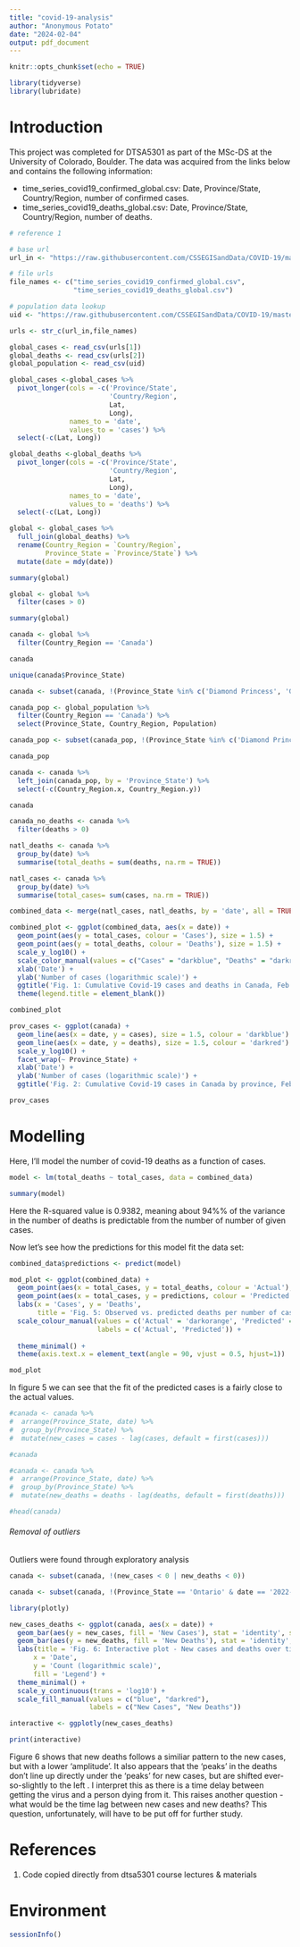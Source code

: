 ```yaml
---
title: "covid-19-analysis"
author: "Anonymous Potato"
date: "2024-02-04"
output: pdf_document
---
```


```r
knitr::opts_chunk$set(echo = TRUE)
```



```r

library(tidyverse)
library(lubridate)
```

# Introduction

This project was completed for DTSA5301 as part of the MSc-DS at the University of Colorado, Boulder. The data was acquired from the links below and contains the following information:

* time_series_covid19_confirmed_global.csv: Date, Province/State, Country/Region, number of confirmed cases.
* time_series_covid19_deaths_global.csv: Date, Province/State, Country/Region, number of deaths.

```r
# reference 1

# base url 
url_in <- "https://raw.githubusercontent.com/CSSEGISandData/COVID-19/master/csse_covid_19_data/csse_covid_19_time_series/"

# file urls
file_names <- c("time_series_covid19_confirmed_global.csv",
                "time_series_covid19_deaths_global.csv")

# population data lookup
uid <- "https://raw.githubusercontent.com/CSSEGISandData/COVID-19/master/csse_covid_19_data/UID_ISO_FIPS_LookUp_Table.csv"

urls <- str_c(url_in,file_names)
```

```r

global_cases <- read_csv(urls[1])
global_deaths <- read_csv(urls[2])
global_population <- read_csv(uid)
```

```r

global_cases <-global_cases %>% 
  pivot_longer(cols = -c('Province/State', 
                         'Country/Region', 
                         Lat, 
                         Long),
               names_to = 'date', 
               values_to = 'cases') %>% 
  select(-c(Lat, Long))

```

```r

global_deaths <-global_deaths %>% 
  pivot_longer(cols = -c('Province/State', 
                         'Country/Region', 
                         Lat, 
                         Long),
               names_to = 'date', 
               values_to = 'deaths') %>% 
  select(-c(Lat, Long))
```


```r

global <- global_cases %>% 
  full_join(global_deaths) %>% 
  rename(Country_Region = `Country/Region`,
         Province_State = `Province/State`) %>% 
  mutate(date = mdy(date))
```

```r
summary(global)
```

```r

global <- global %>% 
  filter(cases > 0)

summary(global)
```

```r
canada <- global %>% 
  filter(Country_Region == 'Canada')

canada
```


```r

unique(canada$Province_State)

```

```r

canada <- subset(canada, !(Province_State %in% c('Diamond Princess', 'Grand Princess', 'Repatriated Travellers')))
```

```r

canada_pop <- global_population %>% 
  filter(Country_Region == 'Canada') %>% 
  select(Province_State, Country_Region, Population)

canada_pop <- subset(canada_pop, !(Province_State %in% c('Diamond Princess', 'Grand Princess', 'Recovered')))

canada_pop
```

```r
canada <- canada %>% 
  left_join(canada_pop, by = 'Province_State') %>% 
  select(-c(Country_Region.x, Country_Region.y))

canada
```


```r

canada_no_deaths <- canada %>% 
  filter(deaths > 0)

natl_deaths <- canada %>% 
  group_by(date) %>% 
  summarise(total_deaths = sum(deaths, na.rm = TRUE))

natl_cases <- canada %>% 
  group_by(date) %>% 
  summarise(total_cases= sum(cases, na.rm = TRUE))

combined_data <- merge(natl_cases, natl_deaths, by = 'date', all = TRUE)

combined_plot <- ggplot(combined_data, aes(x = date)) +
  geom_point(aes(y = total_cases, colour = 'Cases'), size = 1.5) +
  geom_point(aes(y = total_deaths, colour = 'Deaths'), size = 1.5) +
  scale_y_log10() +
  scale_color_manual(values = c("Cases" = "darkblue", "Deaths" = "darkred")) +
  xlab('Date') +
  ylab('Number of cases (logarithmic scale)') +
  ggtitle('Fig. 1: Cumulative Covid-19 cases and deaths in Canada, Feb 2020 - Mar 2023') +
  theme(legend.title = element_blank())

combined_plot
```


```r

prov_cases <- ggplot(canada) +
  geom_line(aes(x = date, y = cases), size = 1.5, colour = 'darkblue') +
  geom_line(aes(x = date, y = deaths), size = 1.5, colour = 'darkred') +
  scale_y_log10() +
  facet_wrap(~ Province_State) +
  xlab('Date') +
  ylab('Number of cases (logarithmic scale)') +
  ggtitle('Fig. 2: Cumulative Covid-19 cases in Canada by province, Feb 2020 - Mar 2023')

prov_cases
```
# Modelling

Here, I'll model the number of covid-19 deaths as a function of cases.

```r

model <- lm(total_deaths ~ total_cases, data = combined_data)

summary(model)
```
Here the R-squared value is 0.9382, meaning about 94%% of the variance in the number of deaths is predictable from the number of number of given cases.

Now let's see how the predictions for this model fit the data set:

```r

combined_data$predictions <- predict(model)
```


```r
mod_plot <- ggplot(combined_data) +
  geom_point(aes(x = total_cases, y = total_deaths, colour = 'Actual'), alpha = 0.5) +
  geom_point(aes(x = total_cases, y = predictions, colour = 'Predicted'), size = 3) +
  labs(x = 'Cases', y = 'Deaths', 
       title = 'Fig. 5: Observed vs. predicted deaths per number of cases') +
  scale_colour_manual(values = c('Actual' = 'darkorange', 'Predicted' = 'purple'),
                      labels = c('Actual', 'Predicted')) +
       
  theme_minimal() +
  theme(axis.text.x = element_text(angle = 90, vjust = 0.5, hjust=1))

mod_plot
```
In figure 5 we can see that the fit of the predicted cases is a fairly close to the actual values.

```r
#canada <- canada %>% 
#  arrange(Province_State, date) %>% 
#  group_by(Province_State) %>% 
#  mutate(new_cases = cases - lag(cases, default = first(cases)))

#canada
```

```r
#canada <- canada %>% 
#  arrange(Province_State, date) %>% 
#  group_by(Province_State) %>% 
#  mutate(new_deaths = deaths - lag(deaths, default = first(deaths)))

#head(canada)
```
###### Removal of outliers
Outliers were found through exploratory analysis

```r
canada <- subset(canada, !(new_cases < 0 | new_deaths < 0))

```

```r

canada <- subset(canada, !(Province_State == 'Ontario' & date == '2022-04-13'))
```

```r

library(plotly)
```

```r

new_cases_deaths <- ggplot(canada, aes(x = date)) +
  geom_bar(aes(y = new_cases, fill = 'New Cases'), stat = 'identity', show.legend = TRUE) +
  geom_bar(aes(y = new_deaths, fill = 'New Deaths'), stat = 'identity', show.legend = TRUE, alpha = 1) +
  labs(title = 'Fig. 6: Interactive plot - New cases and deaths over time',
      x = 'Date',
      y = 'Count (logarithmic scale)',
      fill = 'Legend') + 
  theme_minimal() +
  scale_y_continuous(trans = 'log10') +
  scale_fill_manual(values = c("blue", "darkred"), 
                    labels = c("New Cases", "New Deaths")) 

interactive <- ggplotly(new_cases_deaths)

print(interactive)
```

Figure 6 shows that new deaths follows a similiar pattern to the new cases, but with a lower 'amplitude'. It also appears that the 'peaks' in the deaths don't line up directly under the 'peaks' for new cases, but are shifted ever-so-slightly to the left . I interpret this as there is a time delay between getting the virus and a person dying from it. This raises another question - what would be the time lag between new cases and new deaths? This question, unfortunately, will have to be put off for further study.


# References

1. Code copied directly from dtsa5301 course lectures & materials

# Environment

```r
sessionInfo()
```










